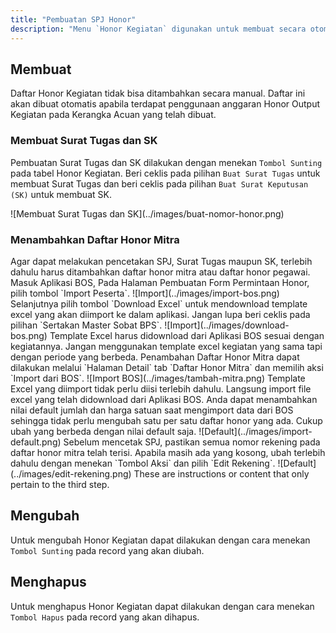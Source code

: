 ```yaml
---
title: "Pembuatan SPJ Honor"
description: "Menu `Honor Kegiatan` digunakan untuk membuat secara otomatis SPJ, Surat Tugas dan SK Petugas Kegiatan Tertentu."
---
```



## Membuat

<Note>
Daftar Honor Kegiatan tidak bisa ditambahkan secara manual. Daftar ini akan dibuat otomatis apabila terdapat penggunaan anggaran Honor Output Kegiatan pada Kerangka Acuan yang telah dibuat.
</Note>

### Membuat Surat Tugas dan SK

Pembuatan Surat Tugas dan SK dilakukan dengan menekan `Tombol Sunting` pada tabel Honor Kegiatan. Beri ceklis pada pilihan `Buat Surat Tugas` untuk membuat Surat Tugas dan beri ceklis pada pilihan `Buat Surat Keputusan (SK)` untuk membuat SK.

<Frame caption="Ceklis pilihan pembuatan Surat Tugas dan SK">
    ![Membuat Surat Tugas dan SK](../images/buat-nomor-honor.png)
</Frame>

### Menambahkan Daftar Honor Mitra

<Note>
Agar dapat melakukan pencetakan SPJ, Surat Tugas maupun SK, terlebih dahulu harus ditambahkan daftar honor mitra atau daftar honor pegawai.
</Note>



<Steps>
  <Step title="Download Template dari BOS">
    Masuk Aplikasi BOS, Pada Halaman Pembuatan Form Permintaan Honor, pilih tombol `Import Peserta`.
    <Frame caption="Tombol `Import Peserta` pada Aplikasi BOS">
    ![Import](../images/import-bos.png)
    </Frame>
    Selanjutnya pilih tombol `Download Excel` untuk mendownload template excel yang akan diimport ke dalam aplikasi. Jangan lupa beri ceklis pada pilihan `Sertakan Master Sobat BPS`.
    <Frame caption="Tombol `Download Excel` pada Aplikasi BOS">
    ![Import](../images/download-bos.png)
    </Frame>
    <Warning>
      Template Excel harus didownload dari Aplikasi BOS sesuai dengan kegiatannya. Jangan menggunakan template excel kegiatan yang sama tapi dengan periode yang berbeda.
    </Warning>
  </Step>
  <Step title="Tambahkan Daftar Honor Mitra">
   Penambahan Daftar Honor Mitra dapat dilakukan melalui `Halaman Detail` tab `Daftar Honor Mitra` dan memilih aksi `Import dari BOS`.
    <Frame caption="Tombol Aksi `Import dari BOS`">
        ![Import BOS](../images/tambah-mitra.png)
    </Frame>
    <Warning>
      Template Excel yang diimport tidak perlu diisi terlebih dahulu. Langsung import file excel yang telah didownload dari Aplikasi BOS.
    </Warning>
    <Tip>
      Anda dapat menambahkan nilai default jumlah dan harga satuan saat mengimport data dari BOS sehingga tidak perlu mengubah satu per satu daftar honor yang ada. Cukup ubah yang berbeda dengan nilai default saja.
      <Frame caption="Menambahkan default Nilai dan Harga Satuan">
    ![Default](../images/import-default.png)
    </Frame>
    </Tip>
    <Warning>
      Sebelum mencetak SPJ, pastikan semua nomor rekening pada daftar honor mitra telah terisi. Apabila masih ada yang kosong, ubah terlebih dahulu dengan menekan `Tombol Aksi` dan pilih `Edit Rekening`.
    <Frame caption="Mengubah Nomor Rekening">
    ![Default](../images/edit-rekening.png)
    </Frame>
    </Warning>
  </Step>
  <Step title="Third Step">
    These are instructions or content that only pertain to the third step.
  </Step>
</Steps>

## Mengubah

Untuk mengubah Honor Kegiatan dapat dilakukan dengan cara menekan `Tombol Sunting` pada record yang akan diubah.

## Menghapus

Untuk menghapus Honor Kegiatan dapat dilakukan dengan cara menekan `Tombol Hapus` pada record yang akan dihapus.